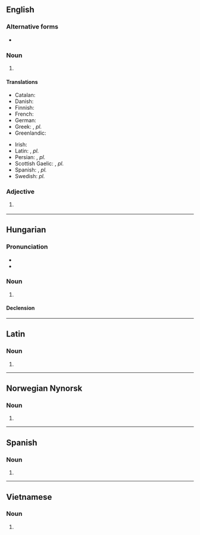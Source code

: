 {{also|Appendix:Variations of "p"}}
==English==

===Alternative forms===
* {{l|en|p}}

===Noun===
{{en-noun|pp.}}

# {{abbreviation of|en|page}}

====Translations====
{{trans-top|page}}
* Catalan: {{t+|ca|pàg.|f}}
* Danish: {{t|da|s.}}
* Finnish: {{t+|fi|s.}}
* French: {{t+|fr|p.}}
* German: {{t+|de|Seite|f|alt=S.}}
* Greek: {{t|el|σ.}}, ''pl.'' {{t|el|σσ.}}
* Greenlandic: {{t|kl|qupp.}}
{{trans-mid}}
* Irish: {{t|ga|lch}}
* Latin: {{t+|la|p.}}, ''pl.'' {{t|la|pp.}}
* Persian: {{t+|fa|ص|tr=s|sc=fa-Arab}}, ''pl.'' {{t|fa|صص|tr=ss|sc=fa-Arab}}
* Scottish Gaelic: {{t|gd|td}}, ''pl.'' {{t|gd|tdd}}
* Spanish: {{t|es|p.}}, ''pl.'' {{t|es|pp.}}
* Swedish: ''pl.'' {{t+|sv|s.}}
{{trans-bottom}}

===Adjective===
{{en-adj|-}}

# {{lb|en|rare}} {{abbreviation of|en|people’s}}

----

==Hungarian==

===Pronunciation===
* {{hu-IPA|pont}}
* {{audio|hu|Hu-pont.ogg|Audio}}

===Noun===
{{hu-noun|-ok}}

# {{abbreviation of|hu|pont||point}}

====Declension====
{{hu-infl-nom|p.-o|o|v=t}}{{hu-pos-otok|p.-|j|jai}}

----

==Latin==

===Noun===
{{head|la|noun}}

# {{abbr of|la|[[populus]]}}

----

==Norwegian Nynorsk==

===Noun===
{{head|nn|noun}}

# {{abbr of|nn|pagina}}

----

==Spanish==

===Noun===
{{es-noun|f|pp.}}

# {{abbreviation of|es|página}}

----

==Vietnamese==
===Noun===
{{vi-noun}}

# {{abbreviation of|vi|phường}}